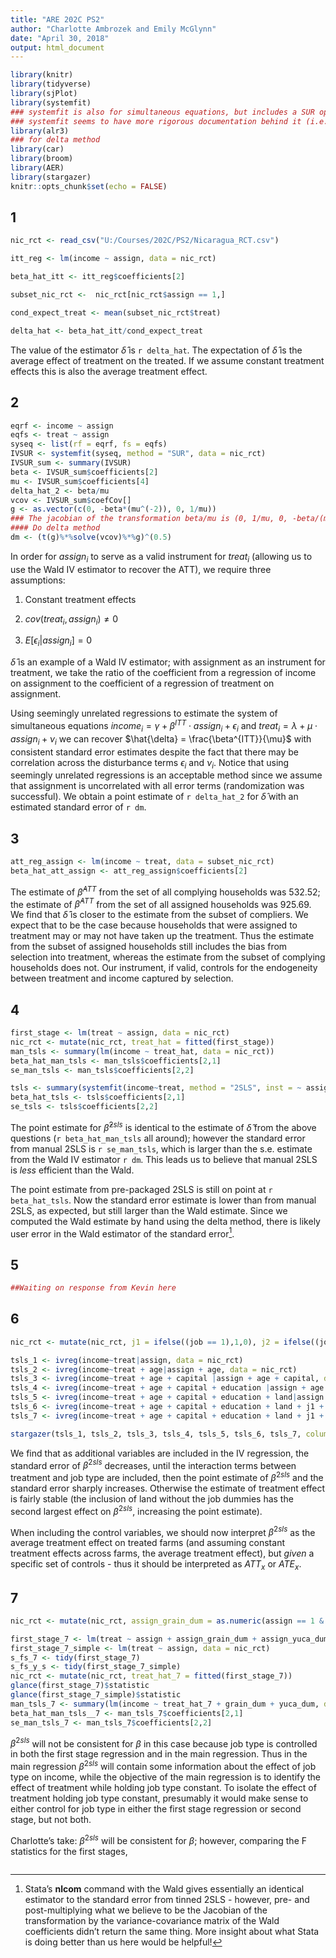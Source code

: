 ```yaml
---
title: "ARE 202C PS2"
author: "Charlotte Ambrozek and Emily McGlynn"
date: "April 30, 2018"
output: html_document
---
```


```r
library(knitr)
library(tidyverse)
library(sjPlot)
library(systemfit)
### systemfit is also for simultaneous equations, but includes a SUR option
### systemfit seems to have more rigorous documentation behind it (i.e. pubs in journal of statistical software), let's use that one (sem is also an option)
library(alr3)
### for delta method
library(car)
library(broom)
library(AER)
library(stargazer)
knitr::opts_chunk$set(echo = FALSE)
```

## 1

```r
nic_rct <- read_csv("U:/Courses/202C/PS2/Nicaragua_RCT.csv")

itt_reg <- lm(income ~ assign, data = nic_rct)

beta_hat_itt <- itt_reg$coefficients[2]

subset_nic_rct <-  nic_rct[nic_rct$assign == 1,]

cond_expect_treat <- mean(subset_nic_rct$treat)

delta_hat <- beta_hat_itt/cond_expect_treat
```
The value of the estimator $\hat{\delta}$ is `r delta_hat`. The expectation of $\hat{\delta}$ is the average effect of treatment on the treated. If we assume constant treatment effects this is also the average treatment effect.

## 2
```r
eqrf <- income ~ assign
eqfs <- treat ~ assign
syseq <- list(rf = eqrf, fs = eqfs)
IVSUR <- systemfit(syseq, method = "SUR", data = nic_rct)
IVSUR_sum <- summary(IVSUR)
beta <- IVSUR_sum$coefficients[2]
mu <- IVSUR_sum$coefficients[4]
delta_hat_2 <- beta/mu
vcov <- IVSUR_sum$coefCov[]
g <- as.vector(c(0, -beta*(mu^(-2)), 0, 1/mu))
### The jacobian of the transformation beta/mu is (0, 1/mu, 0, -beta/(mu^2))
#### Do delta method
dm <- (t(g)%*%solve(vcov)%*%g)^(0.5)
```
In order for $assign_i$ to serve as a valid instrument for $treat_i$ (allowing us to use the Wald IV estimator to recover the ATT), we require three assumptions:

1. Constant treatment effects

2. $cov(treat_i, assign_i) \neq 0$

3. $E[\epsilon_i | assign_i] = 0$

$\hat{\delta}$ is an example of a Wald IV estimator; with assignment as an instrument for treatment, we take the ratio of the coefficient from a regression of income on assignment to the coefficient of a regression of treatment on assignment.

Using seemingly unrelated regressions to estimate the system of simultaneous equations $income_i = \gamma + \beta^{ITT}\cdot assign_i +\epsilon_i$ and $treat_i = \lambda + \mu \cdot assign_i + \nu_i$ we can recover $\hat{\delta} = \frac{\beta^{ITT}}{\mu}$ with consistent standard error estimates despite the fact that there may be correlation across the disturbance terms $\epsilon_i$ and $\nu_i$. Notice that using seemingly unrelated regressions is an acceptable method since we assume that assignment is uncorrelated with all error terms (randomization was successful). We obtain a point estimate of `r delta_hat_2` for $\hat{\delta}$ with an estimated standard error of `r dm`.

## 3
```r
att_reg_assign <- lm(income ~ treat, data = subset_nic_rct)
beta_hat_att_assign <- att_reg_assign$coefficients[2]
```
The estimate of $\hat{\beta}^{ATT}$ from the set of all complying households was 532.52; the estimate of $\hat{\beta}^{ATT}$ from the set of all assigned households was 925.69. We find that $\hat{\delta}$ is closer to the estimate from the subset of compliers. We expect that to be the case because households that were assigned to treatment may or may not have taken up the treatment. Thus the estimate from the subset of assigned households still includes the bias from selection into treatment, whereas the estimate from the subset of complying households does not. Our instrument, if valid, controls for the endogeneity between treatment and income captured by selection.

## 4
```r
first_stage <- lm(treat ~ assign, data = nic_rct)
nic_rct <- mutate(nic_rct, treat_hat = fitted(first_stage))
man_tsls <- summary(lm(income ~ treat_hat, data = nic_rct))
beta_hat_man_tsls <- man_tsls$coefficients[2,1]
se_man_tsls <- man_tsls$coefficients[2,2]

tsls <- summary(systemfit(income~treat, method = "2SLS", inst = ~ assign, data = nic_rct))
beta_hat_tsls <- tsls$coefficients[2,1]
se_tsls <- tsls$coefficients[2,2]
```
The point estimate for $\hat{\beta}^{2sls}$ is identical to the estimate of $\hat{\delta}$ from the above questions (`r beta_hat_man_tsls` all around); however the standard error from manual 2SLS is `r se_man_tsls`, which is larger than the s.e. estimate from the Wald IV estimator `r dm`. This leads us to believe that manual 2SLS is *less* efficient than the Wald.

The point estimate from pre-packaged 2SLS is still on point at `r beta_hat_tsls`. Now the standard error estimate is lower than from manual 2SLS, as expected, but still larger than the Wald estimate. Since we computed the Wald estimate by hand using the delta method, there is likely user error in the Wald estimator of the standard error[^1].

[^1]: Stata's **nlcom** command with the Wald gives essentially an identical estimator to the standard error from tinned 2SLS - however, pre- and post-multiplying what we believe to be the Jacobian of the transformation by the variance-covariance matrix of the Wald coefficients didn't return the same thing. More insight about what Stata is doing better than us here would be helpful!

## 5

```r
##Waiting on response from Kevin here
```

## 6
```r
nic_rct <- mutate(nic_rct, j1 = ifelse((job == 1),1,0), j2 = ifelse((job == 2),1,0), j3 = ifelse((job == 3),1,0), tj1 = (treat * j1), tj2 = (treat * j2), tj3 = (treat * j3))

tsls_1 <- ivreg(income~treat|assign, data = nic_rct)
tsls_2 <- ivreg(income~treat + age|assign + age, data = nic_rct) 
tsls_3 <- ivreg(income~treat + age + capital |assign + age + capital, data = nic_rct)
tsls_4 <- ivreg(income~treat + age + capital + education |assign + age + capital + education, data = nic_rct)
tsls_5 <- ivreg(income~treat + age + capital + education + land|assign + age + capital + education + land, data = nic_rct)
tsls_6 <- ivreg(income~treat + age + capital + education + land + j1 + j2 + j3|assign + age + capital + education + land + j1 + j2 + j3, data = nic_rct) 
tsls_7 <- ivreg(income~treat + age + capital + education + land + j1 + j2 + j3 + tj1 + tj2 + tj3|assign + age + capital + education + land + j1 + j2 + j3 + tj1 + tj2 + tj3, data = nic_rct)

stargazer(tsls_1, tsls_2, tsls_3, tsls_4, tsls_5, tsls_6, tsls_7, column.sep.width = ".25pt", omit = "Constant", omit.stat = "all")

```

We find that as additional variables are included in the IV regression, the standard error of $\beta^{2sls}$ decreases, until the interaction terms between treatment and job type are included, then the point estimate of $\beta^{2sls}$ and the standard error sharply increases. Otherwise the estimate of treatment effect is fairly stable (the inclusion of land without the job dummies has the second largest effect on $\beta^{2sls}$, increasing the point estimate).

When including the control variables, we should now interpret $\beta^{2sls}$ as the average treatment effect on treated farms (and assuming constant treatment effects across farms, the average treatment effect), but *given* a specific set of controls - thus it should be interpreted as $ATT_x$ or $ATE_x$.  

## 7
```r
nic_rct <- mutate(nic_rct, assign_grain_dum = as.numeric(assign == 1 & job ==2), assign_yuca_dum = as.numeric(assign == 1 & job == 3), grain_dum = as.numeric(job == 2), yuca_dum = as.numeric(job == 3))

first_stage_7 <- lm(treat ~ assign + assign_grain_dum + assign_yuca_dum, data = nic_rct)
first_stage_7_simple <- lm(treat ~ assign, data = nic_rct)
s_fs_7 <- tidy(first_stage_7)
s_fs_y_s <- tidy(first_stage_7_simple)
nic_rct <- mutate(nic_rct, treat_hat_7 = fitted(first_stage_7))
glance(first_stage_7)$statistic
glance(first_stage_7_simple)$statistic
man_tsls_7 <- summary(lm(income ~ treat_hat_7 + grain_dum + yuca_dum, data = nic_rct))
beta_hat_man_tsls__7 <- man_tsls_7$coefficients[2,1]
se_man_tsls_7 <- man_tsls_7$coefficients[2,2]

```
$\beta^{2sls}$ will not be consistent for $\beta$ in this case because job type is controlled in both the first stage regression and in the main regression. Thus in the main regression $\beta^{2sls}$ will contain some information about the effect of job type on income, while the objective of the main regression is to identify the effect of treatment while holding job type constant. To isolate the effect of treatment holding job type constant, presumably it would make sense to either control for job type in either the first stage regression or second stage, but not both. 

Charlotte's take: $\beta^{2sls}$ will be consistent for $\beta$; however, comparing the F statistics for the first stages, 


```r
```
